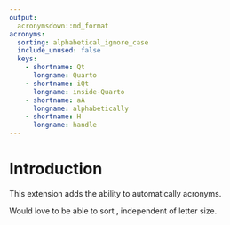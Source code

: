 ```yaml
---
output:
  acronymsdown::md_format
acronyms:
  sorting: alphabetical_ignore_case
  include_unused: false
  keys:
    - shortname: Qt
      longname: Quarto
    - shortname: iQt
      longname: inside-Quarto
    - shortname: aA
      longname: alphabetically
    - shortname: H
      longname: handle
---
```


# Introduction {#intro}

This \acr{Qt} extension adds the ability to automatically \acr{handle} 
 \acr{iQt} acronyms.
 
Would love to be able to sort \acr{aA}, independent of letter size.
